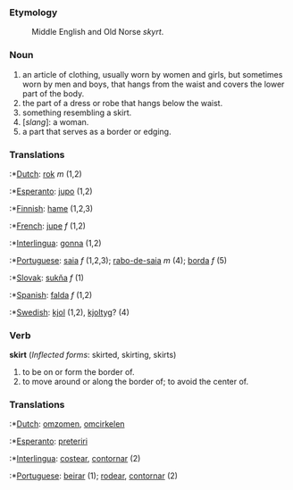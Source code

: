 ===Etymology===
:Middle English and Old Norse ''skyrt''.
===Noun===
#an article of clothing, usually worn by women and girls, but sometimes worn by men and boys, that hangs from the waist and covers the lower part of the body.
#the part of a dress or robe that hangs below the waist.
#something resembling a skirt.
#[''slang'']: a woman.
#a part that serves as a border or edging.

===Translations===
:*[[Dutch]]: [[rok]] ''m'' (1,2)
:*[[Esperanto]]: [[jupo]] (1,2)
:*[[Finnish]]: [[hame]] (1,2,3)
:*[[French]]: [[jupe]] ''f'' (1,2)
:*[[Interlingua]]: [[gonna]] (1,2)
:*[[Portuguese]]: [[saia]] ''f'' (1,2,3); [[rabo-de-saia]] ''m'' (4); [[borda]] ''f'' (5)
:*[[Slovak]]: [[sukňa]] ''f'' (1)
:*[[Spanish]]: [[falda]] ''f'' (1,2)
:*[[Swedish]]: [[kjol]] (1,2), [[kjoltyg]]? (4)

===Verb===
'''skirt''' (''Inflected forms'': skirted, skirting, skirts)
#to be on or form the border of.
#to move around or along the border of; to avoid the center of.

===Translations===
:*[[Dutch]]: [[omzomen]], [[omcirkelen]]
:*[[Esperanto]]: [[preteriri]]
:*[[Interlingua]]: [[costear]], [[contornar]] (2)
:*[[Portuguese]]: [[beirar]] (1); [[rodear]], [[contornar]] (2)